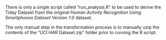There is only a single script called "run_analysis.R" to be used to derive the Tiday Dataset frpm the original *Human Activity Recognition Using Smartphones Dataset Version 1.0*  dataset.

The only manual step in the transformation process is to manually uzip the contents of the "UCI HAR Dataset.zip" folder prior to running the R script.